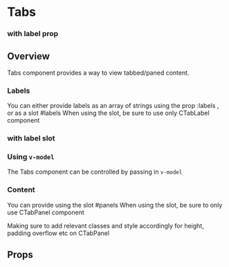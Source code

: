 

<Meta of={TabsStories} />

# Tabs

### with label prop

<Canvas transformSnippet="open">
  <Story of={TabsStories.Overview} />
</Canvas>

## Overview

Tabs component provides a way to view tabbed/paned content.

### Labels

You can either provide labels as an array of strings using the prop :labels , or as a slot #labels
When using the slot, be sure to use only CTabLabel component

### with label slot

<Canvas transformSnippet="open">
  <Story of={TabsStories.LabelSlots} />
</Canvas>

### Using `v-model`

The Tabs component can be controlled by passing in `v-model`

<Canvas transformSnippet="open">
  <Story of={TabsStories.VModel} />
</Canvas>

### Content

You can provide using the slot #panels
When using the slot, be sure to only use CTabPanel component

Making sure to add relevant classes and style accordingly for height, padding overflow etc on CTabPanel

## Props

<Controls />

